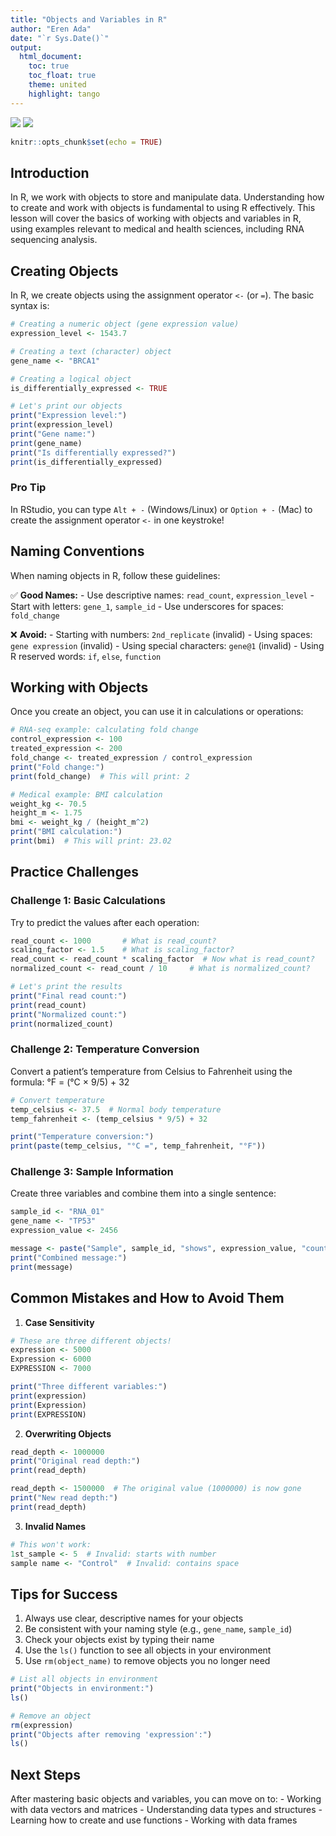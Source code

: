 ```yaml
---
title: "Objects and Variables in R"
author: "Eren Ada"
date: "`r Sys.Date()`"
output:
  html_document:
    toc: true
    toc_float: true
    theme: united
    highlight: tango
---
```


[![](https://img.shields.io/badge/download%20html-blue)](../rendered-html/objects-variables.html)
[![](https://img.shields.io/badge/download%20Rmd-blue)](objects-variables.Rmd)

```r
knitr::opts_chunk$set(echo = TRUE)
```

## Introduction

In R, we work with objects to store and manipulate data. Understanding how to create and work with objects is fundamental to using R effectively. This lesson will cover the basics of working with objects and variables in R, using examples relevant to medical and health sciences, including RNA sequencing analysis.

## Creating Objects

In R, we create objects using the assignment operator `<-` (or `=`). The basic syntax is:

```r
# Creating a numeric object (gene expression value)
expression_level <- 1543.7

# Creating a text (character) object
gene_name <- "BRCA1"

# Creating a logical object
is_differentially_expressed <- TRUE

# Let's print our objects
print("Expression level:")
print(expression_level)
print("Gene name:")
print(gene_name)
print("Is differentially expressed?")
print(is_differentially_expressed)
```

### Pro Tip
In RStudio, you can type `Alt + -` (Windows/Linux) or `Option + -` (Mac) to create the assignment operator `<-` in one keystroke!

## Naming Conventions

When naming objects in R, follow these guidelines:

✅ **Good Names:**
- Use descriptive names: `read_count`, `expression_level`
- Start with letters: `gene_1`, `sample_id`
- Use underscores for spaces: `fold_change`

❌ **Avoid:**
- Starting with numbers: `2nd_replicate` (invalid)
- Using spaces: `gene expression` (invalid)
- Using special characters: `gene@1` (invalid)
- Using R reserved words: `if`, `else`, `function`

## Working with Objects

Once you create an object, you can use it in calculations or operations:

```r
# RNA-seq example: calculating fold change
control_expression <- 100
treated_expression <- 200
fold_change <- treated_expression / control_expression
print("Fold change:")
print(fold_change)  # This will print: 2

# Medical example: BMI calculation
weight_kg <- 70.5
height_m <- 1.75
bmi <- weight_kg / (height_m^2)
print("BMI calculation:")
print(bmi)  # This will print: 23.02
```

## Practice Challenges

### Challenge 1: Basic Calculations
Try to predict the values after each operation:

```r
read_count <- 1000       # What is read_count?
scaling_factor <- 1.5    # What is scaling_factor?
read_count <- read_count * scaling_factor  # Now what is read_count?
normalized_count <- read_count / 10     # What is normalized_count?

# Let's print the results
print("Final read count:")
print(read_count)
print("Normalized count:")
print(normalized_count)
```

### Challenge 2: Temperature Conversion
Convert a patient's temperature from Celsius to Fahrenheit using the formula: °F = (°C × 9/5) + 32

```r
# Convert temperature
temp_celsius <- 37.5  # Normal body temperature
temp_fahrenheit <- (temp_celsius * 9/5) + 32

print("Temperature conversion:")
print(paste(temp_celsius, "°C =", temp_fahrenheit, "°F"))
```

### Challenge 3: Sample Information
Create three variables and combine them into a single sentence:

```r
sample_id <- "RNA_01"
gene_name <- "TP53"
expression_value <- 2456

message <- paste("Sample", sample_id, "shows", expression_value, "counts for gene", gene_name)
print("Combined message:")
print(message)
```

## Common Mistakes and How to Avoid Them

1. **Case Sensitivity**
```r
# These are three different objects!
expression <- 5000
Expression <- 6000
EXPRESSION <- 7000

print("Three different variables:")
print(expression)
print(Expression)
print(EXPRESSION)
```

2. **Overwriting Objects**
```r
read_depth <- 1000000
print("Original read depth:")
print(read_depth)

read_depth <- 1500000  # The original value (1000000) is now gone
print("New read depth:")
print(read_depth)
```

3. **Invalid Names**
```r
# This won't work:
1st_sample <- 5  # Invalid: starts with number
sample name <- "Control"  # Invalid: contains space
```

## Tips for Success

1. Always use clear, descriptive names for your objects
2. Be consistent with your naming style (e.g., `gene_name`, `sample_id`)
3. Check your objects exist by typing their name
4. Use the `ls()` function to see all objects in your environment
5. Use `rm(object_name)` to remove objects you no longer need

```r
# List all objects in environment
print("Objects in environment:")
ls()

# Remove an object
rm(expression)
print("Objects after removing 'expression':")
ls()
```

## Next Steps

After mastering basic objects and variables, you can move on to:
- Working with data vectors and matrices
- Understanding data types and structures
- Learning how to create and use functions
- Working with data frames 